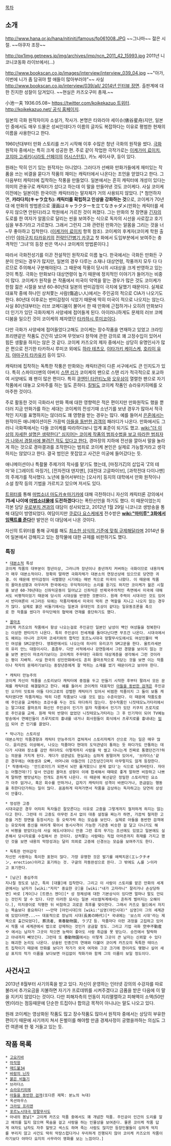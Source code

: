 [[목차]]

== 소개 ==
http://www.hana.or.jp/hana/nitiniti/famous/fp061008.JPG
~~그나마~~ 젊은 시절. ~~야쿠자 조장~~

http://px1img.getnews.jp/img/archives/imp/ncn_2011_42_15993.jpg
2011년 니코니코동화 라이브에서(...)

http://www.bookscan.co.jp/images/interview/interview_039_04.jpg
~~"아가, 이번에 니가 좀 담궈야 할 애들이 많아부러야"~~ 사실 [[http://www.bookscan.co.jp/interview/039/all/ 2014년 인터뷰 장면]]. 출판계에 대한 진지한 성찰이 담겨있다. ~~현실은 카즈오구미 총재.~~

小池一夫 1936.05.08~ [[https://twitter.com/koikekazuo 트위터]]. [[http://koikekazuo.net/ 공식 홈페이지]].

일본의 극화 원작자이자 소설가, 작사가. 본명은 타와라야 세이슈(俵谷星舟)지만, 일본인 중에서도 매우 드물은 성씨인데다가 이름의 글자도 복잡하다는 이유로 평범한 현재의 이름을 사용한다고 한다.

1960년대부터 만화 스토리를 쓰기 시작해 이후 수많은 청년 극화의 원작을 썼다. [[극화]] 원작자 중에서는 특히 크게 성공한 편. 주로 같이 작업한 극작가로는 [[이케가미 료이치]], [[코지마 고세키]]([[시라토 산페이]]의 [[어시스턴트]]), 카노 세이사쿠, 등이 있다.

원래는 딱히 인기 있는 원작자는 아니었다. 그러다가 선배와 만화가들에게 재미있는 작품을 쓰는 비결을 묻다가 작품의 재미는 캐릭터에서 나온다는 조언을 얻었다고 한다. 그 다음부터 캐릭터에 집착하는 작풍을 만들었다. 일본에서는 흔히 캐릭터에 개성이 있다는 의미의 관용구로 캐릭터가 섰다고 하는데 이 말을 만들어낸 것도 코이케다. 사실 코이케 이전에는 일본이든 한국이든 캐릭터라는 말자체가 거의 사용되지 않았다. [* 첨언하자면, '''캬라다치(キャラ立ち): 캐릭터를 확립하고 인상을 강화하는 것'''으로, 코이케가 70년대 에 만화의 방법론으로 漫画はキャラクターを立てなきゃダメ(만화는 캐릭터를 세우지 않으면 안된다)라고 학원에서 가르친 것이 퍼졌다. 그는 만화의 첫 장면을 [[긴자]]의 도로를 한 여자가 알몸으로 달리는 씬을 보여주는 식으로 독자의 시선을 사로잡고 호기심을 부추기라고 가르쳤다. 그래서 그런지 그와 관련된 만화가는 알몸을 그리는 것을 너~무 좋아하고 집착한다. ([[이케가미 료이치]] 항목 참조). 코이케의 후계자(코이케 학원 출신)인 [[야마구치 타카유키]]의 [[전략인간병기 카쿠고]] 첫 화에서 도입부분에서 보여주는   충격적인 '그녀'의 등장 씬은 역시나 코이케의 방법론이다.]     

따라서 극화전성기를 이끈 전설적인 원작자로 이름 높다. 한국에서는 극화든 만화든 구분이 안되는 경우가 많지만, 일본의 경우 다루는 소재나 대상연령, 작풍까지 모두 다 다르므로 주의해서 구분해야된다. 그 때문에 작풍이 당시의 시대상을 크게 반영하고 있는 것이 특징. 극화는 만화보다 대상연령이 높기 때문에 정치적인 이야기가 들어가는 비중이 많다. 코이케가 원작을 쓴 작품에서 미국이 악역을 맡는 경우가 많은 것도 코이케가 한참 젊은 시절을 보낸 60-80년대 일본의 반미감정이 극치에 달했기 때문이다. 실제로 대표작 중에 하나인 상처쫓는 사람(傷追い人)에서는 주인공의 적으로 CIA가 나오기도 한다. 80년대 이후로는 반미감정이 식었기 때문에 딱히 미국이 적으로 나오지는 않는다. 사실 80년대부터는 러브 코메디붐이 불어서 한 때 만화에 근접하거나 오히려 만화보다 더 인기가 있던 극화자체가 사양세에 접어들게 된다. 아이러니하게도 문제의 러브 코메디붐을 일으킨 것이 코이케의 제자였던 [[타카하시 루미코]]이다.

다만 극화가 사양세에 접어들었다고해도 코이케는 장수작품을 연재하고 있었고 크라잉 프리맨같은 작품도 간간히 냈으며 무엇보다 창작에 관한 강의로 꽤 고정수입이 있어서 힘든 생활을 하지는 않은 것 같다. 코이케 카즈오의 제자 중에서는 상당히 유명인사가 많은 편으로 전기한 타카하시 루미코 외에도 [[하라 테츠오]], [[이타가키 케이스케]], [[호리이 유지]], [[야마구치 타카유키]] 등이 있다.

캐릭터에 집착하는 독특한 작풍은 만화와는 캐릭터관이 다른 서구에서도 큰 인지도가 있다. 특히 스파이더맨의 아버지 [[스탠 리]]가 코이케의 팬으로 스탠 리가 적극적으로 포교하여 서양에도 꽤 팬이 많은 편이다. 특히 [[쿠엔틴 타란티노]]와 [[오우삼]]이 열렬한 팬으로 자기작품에서 대놓고 오마주를 하는 일도 흔하다. [[킬빌]]도 코이케 작품인 슈라유키히메를 오마주한 것이다.

주로 활동한 것이 극화라서 만화 쪽에 대한 영향력은 적은 편이지만 만화원작도 했을 뿐더러 지금 만화가를 하는 세대는 코이케의 전성기때 소년기를 보낸 경우가 많아서 적극적인 지지를 표명하지는 않더라도 꽤 영향을 받는 경우는 많다. 예를 들어서 [[은혼]]에서는 원작이든 애니메이션이든 가끔씩 [[아들을 동반한 검객]]의 패러디가 나온다. 만화에서도 그러니 극화쪽에서는 다들 코이케를 따라하다보니 업계 표준이 되기도 했고. [[wiki:"더 이상의 자세한 설명은 생략한다" 심지어는 코이케 작품의 범죄수법을 보고 따라한 범죄자가 나와서 경찰서에 불려간 적도 있다고 한다.]] 경마장의 지하에 전선을 깔아서 말을 놀라게 하는 것으로 경마결과를 조작한다는 범죄로 코이케 본인은 실제로 가능할거라고 생각하지는 않았다고 한다. 결국 범인은 못잡았고 사건은 미궁에 들어갔다는 듯.

애니메이션이나 특촬물 주제가의 작사를 맡기도 했는데, [마징가Z]의 삽입곡 'Z의 테마'와 [그레이트 마징가], [전자전대 덴지맨], [대전대 고글파이브], [과학전대 다이나맨]의 주제가를 작사했다. 노년에 들어서부터는 [오사카] 등지의 대학에서 만화 원작이나 소설 창작 등의 기법을 가르치고 있으며 저서도 있다.

[[트위터]]를 통해 [[마법소녀 마도카☆마기카]]에 대해 극찬하더니 자신의 캐릭터론 강의에서 '''75세 나이에 [[마법소녀물]]에 도전하겠다'''다는 폭탄선언을 하기도 했다. 이 때문이었는지 각본 담당 [[우로부치 겐]]과의 대담이 성사되었고, 2012년 1월 29일 니코니코 생방송을 통해 대담이 방영되었다. 여담이지만 [[쿠로다 요스케]]에게 전수받은 '''[[wiki:"마미루" 3화에서 임팩트를 준다]]'''란 발언은 이 대담에서 나온 것이다.

자신의 트위터를 통해 규제를 해도 [https://twitter.com/koikekazuo/status/429221137445187585 최소한 상식의 기준에 맞춰 규제해달라며] 2014년 들어 일본에서 강해지고 있는 창작물에 대한 규제를 비판하기도 했다.  

=== 특징 ===
 * [[대본소]]적 특성
 코이케 작품의 대부분이 청년이상, 그러니까 장년이나 중년까지 커버하는 극화이므로 내용자체가 매우 대본소적이다. 정확히 말하면 극화자체가 대본소의 연장선상에 있으므로 당연한 귀결. 이 때문에 반미감정이 극렬했던 시기에는 매번 적으로 미국이 나왔다. 이 때문에 작품의 꼴마초성향과 아우러져 한국에서는 우익적이라는 소리를 듣기도 하지만 코이케가 젊은 시절을 보낸 60-70년대는 신좌익운동이 일어났고 신좌익은 반제국주의적인 측면에서 미국에 대해서도 비평적이었기 때문에 당시의 시대상을 반영한 것뿐이다. 원래 주력이 시대극인 것도 있어서 반미여론이 사그러든 뒤에는 작품자체에서 미국이 딱히 큰 역할을 지니고 나오지 않는 경우가 많다. 실제로 붉은 비둘기에서는 일본과 유대인의 조상이 같다는 일유동조론을 축으로 한 작품을 썼다가 우익단체의 협박에 연재를 중단하기도 했다.

 * [[꼴마초]]
 코이케 카즈오의 작품에서 항상 나오는걸로 주인공인 일본인 남성이 백인 여성들을 정복한다는 이상한 판타지가 나온다. 특히 주인공이 전세계를 돌아다닌다면 무조건 나온다. 시대극에서도 예외는 아니라 코지마 코세키와의 합작인 포르노시대극 망팔무사도에서도 여성인물이 백인 여성을 SM고문한다. 영화판에서도 나오는데 히사미 유리코가 SM고문을 한다. 울트라세븐의 유리 안느 대원이시다. 흠좀무. 다만 서적에서나 강연등에서 그런 경향을 보이지 않는 것을 보면 본인이 마초라기보다는 코이케의 주무대인 극화의 대상계층을 생각해서 그런 것이라는 평이 지배적. 사실 한국의 성인만화에서도 흔히 꼴마초적으로 치닫는 것을 보면 이는 작품이나 작자의 문제라기보다는 중장년층에게 잘 먹히는 소재를 썼기 때문이라고 보아야 한다.

 * 캐릭터 만능주의
 코이케 자신이 작품을 스토리보다 캐릭터에 중점을 두고 만들기 시작한 후부터 팔려서 모든 문제를 캐릭터로 해결할려고 한다. 예를 들어서 코이케의 대표작인 [[아들을 동반한 검객]]은 주인공인 오가미 잇토와 아들 다이고로의 강렬한 캐릭터가 있어서 비범한 작품이지 그 둘이 보통 캐릭터였다면 작품자체는 딱히 다른 작품보다 나을 것도 없는 수준이었다. 이 때문에 작품도중에 주인공을 교체하는 초강수를 두는 것도 마다하지 않는다. 장수작품인 니짓테모노가타리에서는 말그대로 꼴마초의 화신인 주인공이 인기가 없자 작품에서 인기가 있던 키쿠치 츠로지로로 주인공을 교체. 원래 딱히 반향이 없었던 니짓테모노가타리는 그 후 인기작이 되어 TV예능방송에서 연예인들이 츠루지로의 흉내를 내거나 회사원들이 회식에서 츠루지로를 흉내내는 [[밈]]이 되어 큰 인기를 끌었다.

 * 막나가는 스토리성
 대본소적인 작품경향과 캐릭터 만능주의가 겹쳐져서 스토리자체가 산으로 가는 일은 매우 많다. 윤리관도 이상해서, 나오는 작품마다 현대의 도덕관념이 통하는 듯 하다가도 안통하는 데다가 시대와 장소를 감안 하더라도 이렇게까지 사람을 막 썰고 다니는게 진짜로 통했던건가?하는 의문을 가지게 된다. 게다가 성관념도 현실과는 심하게 동떨어져 있어서, '브라더스'같은 경우에는 여동생과 오빠, 어머니와 아들간의 [근친상간]마저 아무렇지도 않게 등장한다.[* 작중에서는 '안드로이드가 되면서 뇌만 옮겨왔으니 문제 없다'는 식으로 넘겨버린다. 자아는 어쩔건데!?] 앞서 언급된 꼴마초 성향이 이에 합세해서 때때로 좋게 말하면 비장하고 나쁘게 말하면 병맛넘치는 전개도 흔하게 나온다. 이 때문에 복선같은 정밀한 스토리적인 요소가 아주 없거나, 혹은 회수를 안하거나, 갑자기 캐릭터의 성격이 바뀐다거나, 뜬금없는 행동을 취한다던가하는 일이 많다. 꼼꼼하게 따져가면서 작품을 감상하는 독자하고는 당연히 상성이 안좋다.

 * 엉성한 고증
 시대극같은 경우 어차피 독자들은 잘모른다는 이유로 고증을 그렇게까지 철저하게 하지는 않는다고 한다. 그런데 이 고증도 아무런 조사 없이 대충 설정을 짜는가 하면, 가끔씩 철저한 고증을 거친 장면을 등장시키는 등 오락가락 하는 모습을 보인다. 실제로 아들을 동반한 검객에는 유모차에 총신을 여러개 묶어서 동시사격이 가능한 기관총 비슷한 걸 달고 다니기도 해서 비평을 받았다는데 사실 에도시대이니 만큼 그런 류의 무기는 조선에도 있었고 일본에도 실존해서 당시자료를 수집해서 쓴 것이다. 상처쫓는 사람때는 직접 아마존까지 취재를 가지고 했던 것을 보면 내용의 막장성과는 달리 의외로 고증에 신경쓰는 모습을 보여주기도 한다.

 * 독특한 언어감각
 자신만 사용하는 특이한 표현이 많다. 가장 유명한 것은 발기를 에렉치온(エレクチオン, erection)이라고 표기하는 것. 구글의 자동완성으로 뜬다. 그 밖에도 ん를 ン이라고 표기한다.

 * [남근] 중심주의
 지나칠 정도로 남근, 특히 [대물]에 집착한다. 그리고 이 사람이 스토리를 맡은 만화의 세계관에서는 남자가 [wiki:"자지" 중요한 곳]을 [wiki:"내가 고자라니" 잘리거나 손상당하면] 바로 [게이]나 [트랜스 젠더][* 성 정체성에 대한 기본상식이 있다면 얼마나 말도 안되는 것인지 알 수 있다. 다만 이러한 묘사는 일본 서브컬쳐계에서는 흔하게 벌어지는 오해이다.], 미치광이로 직행한 뒤 비참하고 괴로운 최후를 맞이한다. 그래서 카즈오 월드에서 자지는 목숨보다 중요하다! ~~만약 [야인시대]의 [wiki:"심영(야인시대)" 심영]이 그의 세계관에 있었더라면...~~ 대표적으로 장남의 시대(長男の時代)[* 국내에는 '보스의 시대'라는 제목으로 출간되었다], 葬流者, 青春動物園, ラブZ 등. 작품마다 이런 과정을 고집하고 있어서 작품 내 세계관에서 법으로 강제하는 것인가 궁금할 정도. 그리고 기업 극화 空中不動産や 에서는 남자가 그곳이 작으면 능력이 좋아도 사람 취급을 못 받는다. 승진에서 탈락하고 아내까지 빼앗긴다. 그런데 또 春動物園에서는 이렇게 그곳이 큰 남자는 신뢰할 수 있다는 해괴한 논리도 나온다. 상술된 인종간의 연애와 더불어 코이케 카즈오의 독특한 테이스트 집착이기 때문에 만화를 보다가 작가가 외국 여자와 그곳 크기에 한이라도 맺혔나 싶어 새삼 표지의 작가 이름을 보다보면 어김없이 작화가와 함께 그의 이름이 보일 정도이다. 
== 사건사고 ==
2013년 8월부터 사기의혹을 받고 있다. 자신이 운영하는 인터넷 강의의 수강자를 따로 불러서 추가요금을 지불하면 자기가 프로데뷔를 시켜주겠다고 금품을 받은 다음에 이 말을 지키지 않았다는 것이다. 다만 피해자측의 언동이 지리멸렬하고 피해액이 소액(50만엔)이라는 점등때문에 단순한 트집이나 합의금 목적이 아니냐는 말도 나오고 있다.

원래 코이케는 영상화된 작품도 많고 장수작품도 많아서 원작자 중에서는 상당히 부유한 편이기 때문에 사기까지 쳐서 돈벌이를 해야할 만큼 경제사정이 궁했을까하는 의심도 그런 여론에 한 몫 거들고 있는 듯.
== 작품 목록 ==
 * [[고요키바]]
 * [[마작왕]]
 * [[매드불34]]
 * [[바람의 닌자]]
 * [[붉은 비둘기]]
 * 브라더스
 * [[슈라유키히메]]
 * [[아들을 동반한 검객]](또다른 제목: 분노의 늑대)
 * 옥션하우스
 * [[크라잉 프리맨]]
 * [[포르노시대극 망팔무사도]]
 * 아내의 봄날[* 고이케 카즈오 작품 중에서도 꽤 개념찬 작품. 주인공이 인간의 도리를 알고 예의를 잃지 않으며 목숨을 걸고 사랑을 하는 인물상을 보여준다. 물론 코이케 작품 답게 여자도 남자도 자주 헐벗고 섹스도 하며 죽는 사람도 많지만 등장인물들이 심하게 억지를 부리지 않고 사건도 딱히 막장스럽다거나 무리하게 진행되지 않아 코이케 카즈오의 작품이라기보다 야마다 요지의 사무라이 영화를 보는 느낌이다.]

